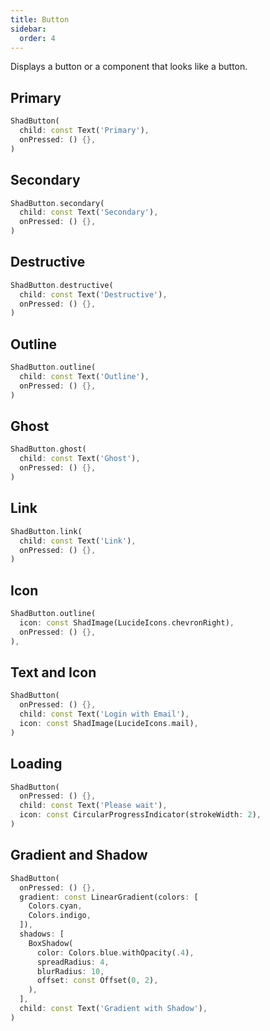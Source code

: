 ```yaml
---
title: Button
sidebar:
  order: 4
---
```



Displays a button or a component that looks like a button.

## Primary

<Preview src="https://shadcn-ui-playground.pages.dev/button?style=primary">

```dart
ShadButton(
  child: const Text('Primary'),
  onPressed: () {},
)
```

</Preview>

## Secondary

<Preview src="https://shadcn-ui-playground.pages.dev/button?style=secondary">

```dart
ShadButton.secondary(
  child: const Text('Secondary'),
  onPressed: () {},
)
```

</Preview>

## Destructive

<Preview src="https://shadcn-ui-playground.pages.dev/button?style=destructive">

```dart
ShadButton.destructive(
  child: const Text('Destructive'),
  onPressed: () {},
)
```

</Preview>

## Outline

<Preview src="https://shadcn-ui-playground.pages.dev/button?style=outline">

```dart
ShadButton.outline(
  child: const Text('Outline'),
  onPressed: () {},
)
```

</Preview>

## Ghost

<Preview src="https://shadcn-ui-playground.pages.dev/button?style=ghost">

```dart
ShadButton.ghost(
  child: const Text('Ghost'),
  onPressed: () {},
)
```

</Preview>

## Link

<Preview src="https://shadcn-ui-playground.pages.dev/button?style=link">

```dart
ShadButton.link(
  child: const Text('Link'),
  onPressed: () {},
)
```

</Preview>

## Icon

<Preview src="https://shadcn-ui-playground.pages.dev/button?style=icon">

```dart
ShadButton.outline(
  icon: const ShadImage(LucideIcons.chevronRight),
  onPressed: () {},
),
```

</Preview>

## Text and Icon

<Preview src="https://shadcn-ui-playground.pages.dev/button?style=textIcon">

```dart
ShadButton(
  onPressed: () {},
  child: const Text('Login with Email'),
  icon: const ShadImage(LucideIcons.mail),
)
```

</Preview>

## Loading

<Preview src="https://shadcn-ui-playground.pages.dev/button?style=loading">

```dart
ShadButton(
  onPressed: () {},
  child: const Text('Please wait'),
  icon: const CircularProgressIndicator(strokeWidth: 2),
)
```

</Preview>

## Gradient and Shadow

<Preview src="https://shadcn-ui-playground.pages.dev/button?style=gradientShadow">

```dart
ShadButton(
  onPressed: () {},
  gradient: const LinearGradient(colors: [
    Colors.cyan,
    Colors.indigo,
  ]),
  shadows: [
    BoxShadow(
      color: Colors.blue.withOpacity(.4),
      spreadRadius: 4,
      blurRadius: 10,
      offset: const Offset(0, 2),
    ),
  ],
  child: const Text('Gradient with Shadow'),
)
```

</Preview>
